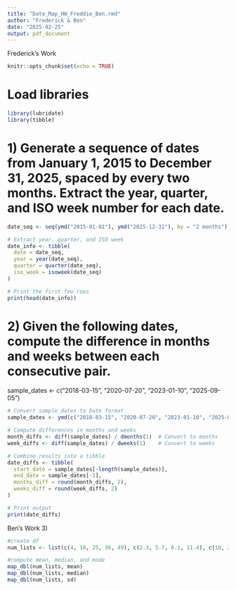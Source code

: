 ```yaml
---
title: "Date_Map_HW_Freddie_Ben.rmd"
author: "Frederick & Ben"
date: "2025-02-25"
output: pdf_document
---
```

Frederick's Work

```r
knitr::opts_chunk$set(echo = TRUE)
```
# Load libraries 
```r
library(lubridate)
library(tibble)  

```
# 1) Generate a sequence of dates from January 1, 2015 to December 31, 2025, spaced by every two months. Extract the year, quarter, and ISO week number for each date.
```r
date_seq <- seq(ymd("2015-01-01"), ymd("2025-12-31"), by = "2 months")

# Extract year, quarter, and ISO week
date_info <- tibble(
  date = date_seq,
  year = year(date_seq),
  quarter = quarter(date_seq),
  iso_week = isoweek(date_seq)
)

# Print the first few rows
print(head(date_info))

```
# 2) Given the following dates, compute the difference in months and weeks between each consecutive pair.
sample_dates <- c("2018-03-15", "2020-07-20", "2023-01-10", "2025-09-05")
```r
# Convert sample_dates to Date format
sample_dates <- ymd(c("2018-03-15", "2020-07-20", "2023-01-10", "2025-09-05"))

# Compute differences in months and weeks
month_diffs <- diff(sample_dates) / dmonths(1)  # Convert to months
week_diffs <- diff(sample_dates) / dweeks(1)    # Convert to weeks

# Combine results into a tibble
date_diffs <- tibble(
  start_date = sample_dates[-length(sample_dates)],
  end_date = sample_dates[-1],
  months_diff = round(month_diffs, 2),
  weeks_diff = round(week_diffs, 2)
)

# Print output
print(date_diffs)

```

Ben's Work
3)
```r
#create df
num_lists <- list(c(4, 16, 25, 36, 49), c(2.3, 5.7, 8.1, 11.4), c(10, 20, 30, 40, 50))

#compute mean, median, and mode
map_dbl(num_lists, mean)
map_dbl(num_lists, median)
map_dbl(num_lists, sd)
```




